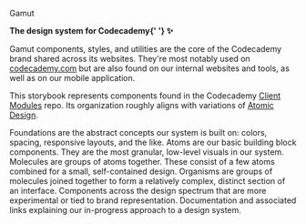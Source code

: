 

<Meta title="About" />

<AboutHeading>Gamut</AboutHeading>

<strong>
  The design system for Codecademy{' '}
  <span aria-label="sparkles" role="img">
    ✨
  </span>
</strong>

Gamut components, styles, and utilities are the core of the Codecademy brand shared across its websites.
They're most notably used on <a href="https://codecademy.com">codecademy.com</a> but are also found on our internal websites and tools, as well as on our mobile application.

This storybook represents components found in the Codecademy [Client Modules](https://github.com/Codecademy/client-modules) repo.
Its organization roughly aligns with variations of <a href="https://bradfrost.com/blog/post/atomic-web-design/">Atomic Design</a>.

<LayoutGrid className={styles.grid} columnGap="lg" rowGap="lg">
  <AboutCell emoji="☀️" examples={['Colors', 'Layouts']} kind="Foundations">
    Foundations are the abstract concepts our system is built on: colors,
    spacing, responsive layouts, and the like.
  </AboutCell>
  <AboutCell emoji="⚛️" examples={['Button', 'Toggle']} kind="Atoms">
    Atoms are our basic building block components. They are the most granular,
    low-level visuals in our system.
  </AboutCell>
  <AboutCell
    emoji="🧬"
    examples={['Alert', 'NotificationList']}
    kind="Molecules"
  >
    Molecules are groups of atoms together. These consist of a few atoms
    combined for a small, self-contained design.
  </AboutCell>
  <AboutCell emoji="🦠" examples={['GridForm']} kind="Organisms">
    Organisms are groups of molecules joined together to form a relatively
    complex, distinct section of an interface.
  </AboutCell>
  <AboutCell emoji="💸" examples={['Logo', 'Testimonial']} kind="Brand">
    Components across the design spectrum that are more experimental or tied to
    brand representation.
  </AboutCell>
  <AboutCell emoji="🧠" examples={['FAQs', 'Writing Stories']} kind="Meta">
    Documentation and associated links explaining our in-progress approach to a
    design system.
  </AboutCell>
</LayoutGrid>

